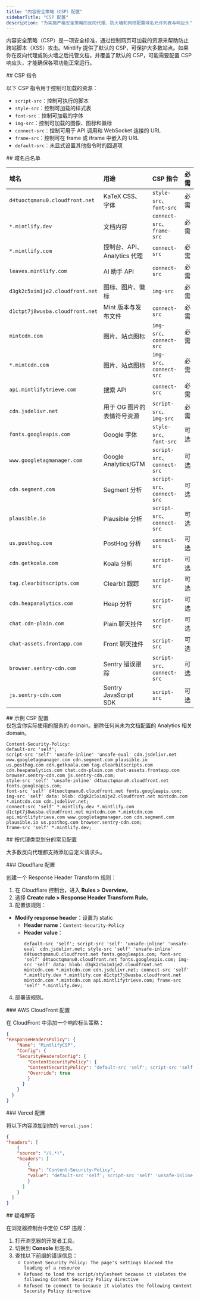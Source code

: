 ```yaml
---
title: "内容安全策略（CSP）配置"
sidebarTitle: "CSP 配置"
description: "为实施严格安全策略的反向代理、防火墙和网络配置域名允许列表与响应头"
---
```


内容安全策略（CSP）是一项安全标准，通过控制网页可加载的资源来帮助防止跨站脚本（XSS）攻击。Mintlify 提供了默认的 CSP，可保护大多数站点。如果你在反向代理或防火墙之后托管文档，并覆盖了默认的 CSP，可能需要配置 CSP 响应头，才能确保各项功能正常运行。

<div id="csp-directives">
  ## CSP 指令
</div>

以下 CSP 指令用于控制可加载的资源：

- `script-src`：控制可执行的脚本
- `style-src`：控制可加载的样式表
- `font-src`：控制可加载的字体
- `img-src`：控制可加载的图像、图标和徽标
- `connect-src`：控制可用于 API 调用和 WebSocket 连接的 URL
- `frame-src`：控制可在 frame 或 iframe 中嵌入的 URL
- `default-src`：未显式设置其他指令时的回退项

<div id="domain-whitelist">
  ## 域名白名单
</div>

| 域名 | 用途 | CSP 指令 | 必需 |
|:-------|:--------|:--------------|:-------|
| `d4tuoctqmanu0.cloudfront.net` | KaTeX CSS、字体 | `style-src`、`font-src` | 必需 |
| `*.mintlify.dev` | 文档内容 | `connect-src`、`frame-src` | 必需 |
| `*.mintlify.com` | 控制台、API、Analytics 代理 | `connect-src` | 必需 |
| `leaves.mintlify.com` | AI 助手 API | `connect-src` | 必需 |
| `d3gk2c5xim1je2.cloudfront.net` | 图标、图片、徽标 | `img-src` | 必需 |
| `d1ctpt7j8wusba.cloudfront.net` | Mint 版本与发布文件 | `connect-src` | 必需 |
| `mintcdn.com` | 图片、站点图标 | `img-src`、`connect-src` | 必需 |
| `*.mintcdn.com` | 图片、站点图标 | `img-src`、`connect-src` | 必需 |
| `api.mintlifytrieve.com` | 搜索 API | `connect-src` | 必需 |
| `cdn.jsdelivr.net` | 用于 OG 图片的表情符号资源 | `script-src`、`img-src` | 必需 |
| `fonts.googleapis.com` | Google 字体 | `style-src`、`font-src` | 可选 |
| `www.googletagmanager.com` | Google Analytics/GTM | `script-src`、`connect-src` | 可选 |
| `cdn.segment.com` | Segment 分析 | `script-src`、`connect-src` | 可选 |
| `plausible.io` | Plausible 分析 | `script-src`、`connect-src` | 可选 |
| `us.posthog.com` | PostHog 分析 | `connect-src` | 可选 |
| `cdn.getkoala.com` | Koala 分析 | `script-src` | 可选 |
| `tag.clearbitscripts.com` | Clearbit 跟踪 | `script-src` | 可选 |
| `cdn.heapanalytics.com` | Heap 分析 | `script-src` | 可选 |
| `chat.cdn-plain.com` | Plain 聊天挂件 | `script-src` | 可选 |
| `chat-assets.frontapp.com` | Front 聊天挂件 | `script-src` | 可选 |
| `browser.sentry-cdn.com` | Sentry 错误跟踪 | `script-src`、`connect-src` | 可选 |
| `js.sentry-cdn.com` | Sentry JavaScript SDK | `script-src` | 可选 |

<div id="example-csp-configuration">
  ## 示例 CSP 配置
</div>

<Note>
  仅包含你实际使用的服务的 domain。删除任何尚未为文档配置的 Analytics 相关 domain。
</Note>

```text wrap
Content-Security-Policy:
default-src 'self';
script-src 'self' 'unsafe-inline' 'unsafe-eval' cdn.jsdelivr.net www.googletagmanager.com cdn.segment.com plausible.io
us.posthog.com cdn.getkoala.com tag.clearbitscripts.com cdn.heapanalytics.com chat.cdn-plain.com chat-assets.frontapp.com
browser.sentry-cdn.com js.sentry-cdn.com;
style-src 'self' 'unsafe-inline' d4tuoctqmanu0.cloudfront.net fonts.googleapis.com;
font-src 'self' d4tuoctqmanu0.cloudfront.net fonts.googleapis.com;
img-src 'self' data: blob: d3gk2c5xim1je2.cloudfront.net mintcdn.com *.mintcdn.com cdn.jsdelivr.net;
connect-src 'self' *.mintlify.dev *.mintlify.com d1ctpt7j8wusba.cloudfront.net mintcdn.com *.mintcdn.com
api.mintlifytrieve.com www.googletagmanager.com cdn.segment.com plausible.io us.posthog.com browser.sentry-cdn.com;
frame-src 'self' *.mintlify.dev;
```


<div id="common-configurations-by-proxy-type">
  ## 按代理类型划分的常见配置
</div>

大多数反向代理都支持添加自定义请求头。

<div id="cloudflare-configuration">
  ### Cloudflare 配置
</div>

创建一个 Response Header Transform 规则：

1. 在 Cloudflare 控制台，进入 **Rules > Overview**。
2. 选择 **Create rule > Response Header Transform Rule**。
3. 配置该规则：

- **Modify response header**：设置为 static
  - **Header name**：`Content-Security-Policy`
  - **Header value**：
    ```text wrap
    default-src 'self'; script-src 'self' 'unsafe-inline' 'unsafe-eval' cdn.jsdelivr.net; style-src 'self' 'unsafe-inline' d4tuoctqmanu0.cloudfront.net fonts.googleapis.com; font-src 'self' d4tuoctqmanu0.cloudfront.net fonts.googleapis.com; img-src 'self' data: blob: d3gk2c5xim1je2.cloudfront.net mintcdn.com *.mintcdn.com cdn.jsdelivr.net; connect-src 'self' *.mintlify.dev *.mintlify.com d1ctpt7j8wusba.cloudfront.net mintcdn.com *.mintcdn.com api.mintlifytrieve.com; frame-src 'self' *.mintlify.dev;
    ```

4. 部署该规则。

<div id="aws-cloudfront-configuration">
  ### AWS CloudFront 配置
</div>

在 CloudFront 中添加一个响应标头策略：

```json
{
"ResponseHeadersPolicy": {
    "Name": "MintlifyCSP",
    "Config": {
    "SecurityHeadersConfig": {
        "ContentSecurityPolicy": {
        "ContentSecurityPolicy": "default-src 'self'; script-src 'self' 'unsafe-inline' 'unsafe-eval' cdn.jsdelivr.net; style-src 'self' 'unsafe-inline' d4tuoctqmanu0.cloudfront.net fonts.googleapis.com; font-src 'self' d4tuoctqmanu0.cloudfront.net fonts.googleapis.com; img-src 'self' data: blob: d3gk2c5xim1je2.cloudfront.net mintcdn.com *.mintcdn.com cdn.jsdelivr.net; connect-src 'self' *.mintlify.dev *.mintlify.com d1ctpt7j8wusba.cloudfront.net mintcdn.com *.mintcdn.com api.mintlifytrieve.com; frame-src 'self' *.mintlify.dev;",
        "Override": true
        }
      }
    }
  }
}
```


<div id="vercel-configuration">
  ### Vercel 配置
</div>

将以下内容添加到你的 `vercel.json`：

```json
{
"headers": [
    {
    "source": "/(.*)",
    "headers": [
        {
        "key": "Content-Security-Policy",
        "value": "default-src 'self'; script-src 'self' 'unsafe-inline' 'unsafe-eval' cdn.jsdelivr.net; style-src 'self' 'unsafe-inline' d4tuoctqmanu0.cloudfront.net fonts.googleapis.com; font-src 'self' d4tuoctqmanu0.cloudfront.net fonts.googleapis.com; img-src 'self' data: blob: d3gk2c5xim1je2.cloudfront.net mintcdn.com *.mintcdn.com cdn.jsdelivr.net; connect-src 'self' *.mintlify.dev *.mintlify.com d1ctpt7j8wusba.cloudfront.net mintcdn.com *.mintcdn.com api.mintlifytrieve.com; frame-src 'self' *.mintlify.dev;"
        }
      ]
    }
  ]
}
```


<div id="troubleshooting">
  ## 疑难解答
</div>

在浏览器控制台中定位 CSP 违规：

1. 打开浏览器的开发者工具。
2. 切换到 **Console** 标签页。
3. 查找以下前缀的错误信息：
    - `Content Security Policy: The page's settings blocked the loading of a resource`
    - `Refused to load the script/stylesheet because it violates the following Content Security Policy directive`
    - `Refused to connect to because it violates the following Content Security Policy directive`